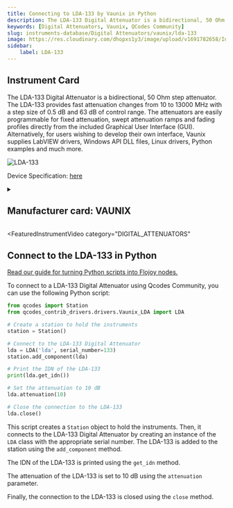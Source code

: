 ```yaml
---
title: Connecting to LDA-133 by Vaunix in Python
description: The LDA-133 Digital Attenuator is a bidirectional, 50 Ohm step attenuator. The LDA-133 provides fast attenuation changes from 10 to 13000 MHz with a step size of 0.5 dB and 63 dB of control range. The attenuators are easily programmable for fixed attenuation, swept attenuation ramps and fading profiles directly from the included Graphical User Interface (GUI). Alternatively, for users wishing to develop their own interface, Vaunix supplies LabVIEW drivers, Windows API DLL files, Linux drivers, Python examples and much more.
keywords: [Digital Attenuators, Vaunix, QCodes Community] 
slug: instruments-database/Digital Attenuators/vaunix/lda-133 
image: https://res.cloudinary.com/dhopxs1y3/image/upload/v1691782658/Instruments/Digital%20Attenuator/LDA-133/LDA-133.png
sidebar:
    label: LDA-133 
---
```



## Instrument Card

The LDA-133 Digital Attenuator is a bidirectional, 50 Ohm step attenuator. The LDA-133 provides fast attenuation changes from 10 to 13000 MHz with a step size of 0.5 dB and 63 dB of control range. The attenuators are easily programmable for fixed attenuation, swept attenuation ramps and fading profiles directly from the included Graphical User Interface (GUI). Alternatively, for users wishing to develop their own interface, Vaunix supplies LabVIEW drivers, Windows API DLL files, Linux drivers, Python examples and much more.

![LDA-133](https://res.cloudinary.com/dhopxs1y3/image/upload/v1691782658/Instruments/Digital%20Attenuator/LDA-133/LDA-133.png)

Device Specification: [here](https://vaunix.com/resources/digital%20attenuators-datasheet.pdf)

<details style={{ marginTop: "15px"}}>
<summary><h2 style={{display:'inline'}}>Manufacturer card: VAUNIX</h2></summary>

![VAUNIX](https://res.cloudinary.com/dhopxs1y3/image/upload/v1692125985/Instruments/Vendor%20Logos/Vaunix.png)

Vaunix Technology Corp. designs, manufactures, and services RF and microwave test equipment and digital radio communications products. Utilizing our deep RF and software engineering expertise, rooted in microwave radio and wireless equipment repair and testing, Vaunix developed the Lab Brick® family of electronic test products, which set a new standard for cost, size, and simplicity of wireless testing devices. Powered by a USB connection and controlled by easy-to-use, graphical-user-interface (GUI) software, Lab Bricks have been designed to meet the needs of wireless engineers and technicians who want to create flexible, customized system solutions either in the lab or in the field. We 've expanded our Lab Brick® family of electronic test products to include Attenuator Matrix solutions that double as Wireless [Handover Test Systems](https://vaunix.com/handover-test-systems/) to give our test technicians and product engineers the advanced capability to solve unique wireless _handover _testing challenges and bring affordability, functionality, reliability and simplicity to the microwave test bench.

- Headquarters: USA
- Yearly Revenue (millions, USD): 5
- Vendor Website: [here](https://vaunix.com/)

</details>


<FeaturedInstrumentVideo
  category="DIGITAL_ATTENUATORS"
></FeaturedInstrumentVideo>

## Connect to the LDA-133 in Python

[Read our guide for turning Python scripts into Flojoy nodes.](https://docs.flojoy.ai/contribution/blocks/custom-flojoy-block/)



<Tabs>
<TabItem value="Flojoy" label="Flojoy" className="flojoy-instrument-tabs">

<SectionsCard category="DIGITAL_ATTENUATORS" manufacturer="Vaunix"></SectionsCard>

</TabItem>
<TabItem value="QCodes Community" label="QCodes Community">

To connect to a LDA-133 Digital Attenuator using Qcodes Community, you can use the following Python script:

```python
from qcodes import Station
from qcodes_contrib_drivers.drivers.Vaunix_LDA import LDA

# Create a station to hold the instruments
station = Station()

# Connect to the LDA-133 Digital Attenuator
lda = LDA('lda', serial_number=133)
station.add_component(lda)

# Print the IDN of the LDA-133
print(lda.get_idn())

# Set the attenuation to 10 dB
lda.attenuation(10)

# Close the connection to the LDA-133
lda.close()
```

This script creates a `Station` object to hold the instruments. Then, it connects to the LDA-133 Digital Attenuator by creating an instance of the `LDA` class with the appropriate serial number. The LDA-133 is added to the station using the `add_component` method.

The IDN of the LDA-133 is printed using the `get_idn` method.

The attenuation of the LDA-133 is set to 10 dB using the `attenuation` parameter.

Finally, the connection to the LDA-133 is closed using the `close` method.

</TabItem>
</Tabs>